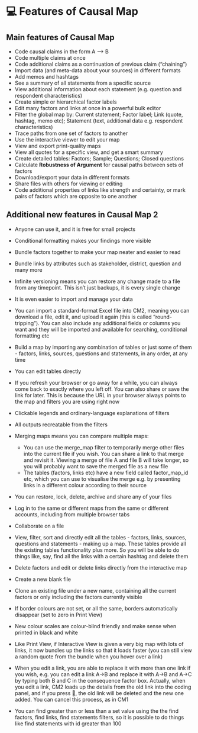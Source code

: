 # 💻 Features of Causal Map

## Main features of Causal Map

- Code causal claims in the form A –> B
- Code multiple claims at once
- Code additional claims as a continuation of previous claim (“chaining”)
- Import data (and meta-data about your sources) in different formats
- Add memos and hashtags
- See a summary of all statements from a specific source
- View additional information about each statement (e.g. question and respondent characteristics)
- Create simple or hierarchical factor labels
- Edit many factors and links at once in a powerful bulk editor
- Filter the global map by: Current statement; Factor label; Link (quote, hashtag, memo etc); Statement (text, additional data e.g. respondent characteristics)
- Trace paths from one set of factors to another
- Use the interactive viewer to edit your map
- View and export print-quality maps
- View all quotes for a specific view, and get a smart summary
- Create detailed tables: Factors; Sample; Questions; Closed questions
- Calculate **Robustness of Argument** for causal paths between sets of factors
- Download/export your data in different formats
- Share files with others for viewing or editing
- Code additional properties of links like strength and certainty, or mark pairs of factors which are opposite to one another

## Additional new features in Causal Map 2

- Anyone can use it, and it is free for small projects
- Conditional formatting makes your findings more visible
- Bundle factors together to make your map neater and easier to read
- Bundle links by attributes such as stakeholder, district, question and many more
- Infinite versioning means you can restore any change made to a file from any timepoint. This isn't just backups, it is every single change
- It is even easier to import and manage your data
- You can import a standard-format Excel file into CM2, meaning you can download a file, edit it, and upload it again (this is called "round-tripping"). You can also include any additional fields or columns you want and they will be imported and available for searching, conditional formatting etc
- Build a map by importing any combination of tables or just some of them - factors, links, sources, questions and statements, in any order, at any time
- You can edit tables directly
- If you refresh your browser or go away for a while, you can always come back to exactly where you left off. You can also share or save the link for later. This is because the URL in your browser always points to the map and filters you are using right now

- Clickable legends and ordinary-language explanations of filters

- All outputs recreatable from the filters

- Merging maps means you can compare multiple maps:

  - You can use the merge_map filter to temporarily merge other files into the current file if you wish. You can share a link to that merge and revisit it. Viewing a merge of file A and file B will take longer, so you will probably want to save the merged file as a new file
  - The tables (factors, links etc) have a new field called factor_map_id etc, which you can use to visualise the merge e.g. by presenting links in a different colour according to their source

- You can restore, lock, delete, archive and share any of your files

- Log in to the same or different maps from the same or different accounts, including from multiple browser tabs

- Collaborate on a file

- View, filter, sort and directly edit all the tables - factors, links, sources, questions and statements - making up a map. These tables provide all the existing tables functionality plus more. So you will be able to do things like, say, find all the links with a certain hashtag and delete them

- Delete factors and edit or delete links directly from the interactive map

- Create a new blank file

- Clone an existing file under a new name, containing all the current factors or only including the factors currently visible

- If border colours are not set, or all the same, borders automatically disappear (set to zero in Print View)

- New colour scales are colour-blind friendly and make sense when printed in black and white

- Like Print View, if Interactive View is given a very big map with lots of links, it now bundles up the links so that it loads faster (you can still view a random quote from the bundle when you hover over a link)
- When you edit a link, you are able to replace it with more than one link if you wish, e.g. you can edit a link A→B and replace it with A→B and A→C by typing both B and C in the consequence factor box. Actually, when you edit a link, CM2 loads up the details from the old link into the coding panel, and if you press 💾, the old link will be deleted and the new one added. You can cancel this process, as in CM1
- You can find greater than or less than a set value using the the find factors, find links, find statements filters, so it is possible to do things like find statements with id greater than 100

